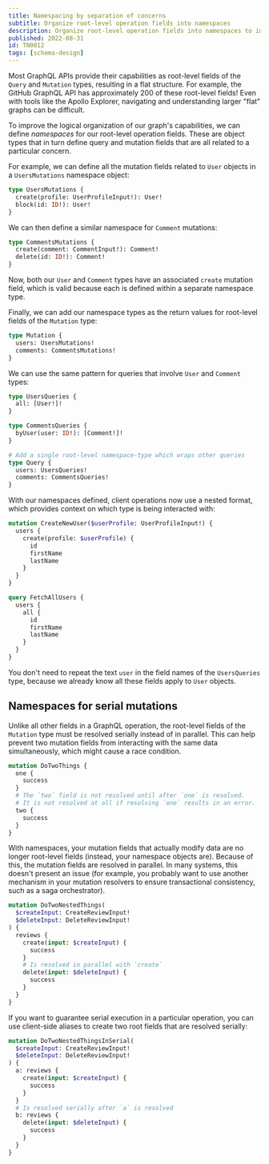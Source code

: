 ```yaml
---
title: Namespacing by separation of concerns
subtitle: Organize root-level operation fields into namespaces
description: Organize root-level operation fields into namespaces to improve the logical structure to your GraphQL schema.
published: 2022-08-31
id: TN0012
tags: [schema-design]
---
```


Most GraphQL APIs provide their capabilities as root-level fields of the `Query` and `Mutation` types, resulting in a flat structure. For example, the GitHub GraphQL API has approximately 200 of these root-level fields! Even with tools like the Apollo Explorer, navigating and understanding larger "flat" graphs can be difficult.

To improve the logical organization of our graph's capabilities, we can define _namespaces_ for our root-level operation fields. These are object types that in turn define query and mutation fields that are all related to a particular concern.

For example, we can define all the mutation fields related to `User` objects in a `UsersMutations` namespace object:

```graphql
type UsersMutations {
  create(profile: UserProfileInput!): User!
  block(id: ID!): User!
}
```

We can then define a similar namespace for `Comment` mutations:

```graphql
type CommentsMutations {
  create(comment: CommentInput!): Comment!
  delete(id: ID!): Comment!
}
```

Now, both our `User` and `Comment` types have an associated `create` mutation field, which is valid because each is defined within a separate namespace type.

Finally, we can add our namespace types as the return values for root-level fields of the `Mutation` type:

```graphql
type Mutation {
  users: UsersMutations!
  comments: CommentsMutations!
}
```

We can use the same pattern for queries that involve `User` and `Comment` types:

```graphql
type UsersQueries {
  all: [User!]!
}

type CommentsQueries {
  byUser(user: ID!): [Comment!]!
}

# Add a single root-level namespace-type which wraps other queries
type Query {
  users: UsersQueries!
  comments: CommentsQueries!
}
```

With our namespaces defined, client operations now use a nested format, which provides context on which type is being interacted with:

```graphql
mutation CreateNewUser($userProfile: UserProfileInput!) {
  users {
    create(profile: $userProfile) {
      id
      firstName
      lastName
    }
  }
}

query FetchAllUsers {
  users {
    all {
      id
      firstName
      lastName
    }
  }
}
```

<Note>

You don't need to repeat the text `user` in the field names of the `UsersQueries` type, because we already know all these fields apply to `User` objects.

</Note>

## Namespaces for serial mutations

Unlike all other fields in a GraphQL operation, the root-level fields of the `Mutation` type must be resolved serially instead of in parallel. This can help prevent two mutation fields from interacting with the same data simultaneously, which might cause a race condition.

```graphql
mutation DoTwoThings {
  one {
    success
  }
  # The `two` field is not resolved until after `one` is resolved.
  # It is not resolved at all if resolving `one` results in an error.
  two {
    success
  }
}
```

With namespaces, your mutation fields that actually modify data are no longer root-level fields (instead, your namespace objects are). Because of this, the mutation fields are resolved in parallel. In many systems, this doesn't present an issue (for example, you probably want to use another mechanism in your mutation resolvers to ensure transactional consistency, such as a saga orchestrator).

```graphql
mutation DoTwoNestedThings(
  $createInput: CreateReviewInput!
  $deleteInput: DeleteReviewInput!
) {
  reviews {
    create(input: $createInput) {
      success
    }
    # Is resolved in parallel with `create`
    delete(input: $deleteInput) {
      success
    }
  }
}
```

If you want to guarantee serial execution in a particular operation, you can use client-side aliases to create two root fields that are resolved serially:

```graphql
mutation DoTwoNestedThingsInSerial(
  $createInput: CreateReviewInput!
  $deleteInput: DeleteReviewInput!
) {
  a: reviews {
    create(input: $createInput) {
      success
    }
  }
  # Is resolved serially after `a` is resolved
  b: reviews {
    delete(input: $deleteInput) {
      success
    }
  }
}
```
